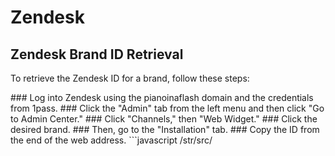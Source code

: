 
# Zendesk

## Zendesk Brand ID Retrieval

To retrieve the Zendesk ID for a brand, follow these steps:

<Steps>
### Log into Zendesk using the pianoinaflash domain and the credentials from 1pass.
### Click the "Admin" tab from the left menu and then click "Go to Admin Center."
### Click "Channels," then "Web Widget."
### Click the desired brand.
### Then, go to the "Installation" tab.
### Copy the ID from the end of the web address.
```javascript /str/src/
<!-- Start of Zendesk Widget script -->
  <script
    id="ze-snippet"
    src="https://static.zdassets.com/ekr/snippet.js?key=6d29b999-bd2a-4898-9fdd-9edf5d5f0c83"
  />
<!-- End of Zendesk Widget script -->
```

_You can find the Zendesk ID in the "key" attribute, for example, from the sample "6d29b999-bd2a-4898-9fdd-9edf5d5f0c83."_

### Finally add that key to the GTM instance.
</Steps>